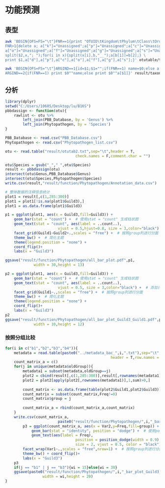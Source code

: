 # 功能预测
## 表型
```bash
awk 'BEGIN{OFS=FS="\t"}FNR==1{print "OTUID\tKingdom\tPhylum\tClass\tOrder\tFamily\tGenus\tSpecies"}
FNR>1{delete a; a["k"]="Unassigned";a["p"]="Unassigned";a["c"]="Unassigned";
a["o"]="Unassigned";a["f"]="Unassigned";a["g"]="Unassigned";a["s"]="Unassigned";\
split($2,x,"; ");for(i in x){split(x[i],b,"__");a[b[1]]=b[2];} \
print $1,a["d"],a["p"],a["c"],a["o"],a["f"],a["g"],a["s"];}' otutable/taxonomy.tsv >result/taxonomy.txt

awk 'BEGIN{OFS=FS="\t"}ARGIND==1{id=$1;$1="";if(FNR==1) name=$0;else a[id]=$0}
ARGIND==2{if(FNR==1) print $0""name;else print $0""a[$1]}' result/taxonomy.txt result/otutab.txt >result/otutab2.txt
```

## 分析
```r
library(dplyr)
setwd("C:/Users/10605/Desktop/lu/B16S")
pbbdassign <- function(otu){
	rawlist <- otu %>%
		left_join(PBB_Database, by = 'Genus') %>%
		left_join(Phytopathogen, by = 'Species')
}

PBB_Database <- read.csv("PBB_Database.csv")
Phytopathogen <- read.csv("Phytopathogen_list.csv")

otu <- read.table("result/otutab2.txt",sep="\t",header = T,
								check.names = F,comment.char = "")

otu$Species = gsub("_"," ",otu$Species)
result <- pbbdassign(otu)
intersect(otu$Genus,PBB_Database$Genus)
intersect(otu$Species,Phytopathogen$Species)
write.csv(result,"result/function/Phytopathogen/Annotation_data.csv")

# 整体数据的注释信息统计
plot1 = result[,c(1,285:300)]
plot1 = plot1[!is.na(plot1$Guild3),]
plot1 = as.data.frame(plot1$Guild3)

p1 = ggplot(plot1, aes(x = Guild3,fill=Guild3)) +
	geom_bar(stat = "count") +  # 使用stat = "count" 生成柱状图
	geom_text(stat = "count", aes(label = ..count..), 
						vjust = 0.5,hjust=0.8, size = 3,color="black") +  # 添加计数值作为标签
	facet_grid(Guild1~Guild2+.,scales = "free") +  # 按照group列进行分面
	theme_bw() +  # 简化主题
	theme(legend.position = "none") +
	coord_flip()+
	labs(x = "Guild3") 

ggsave("result/function/Phytopathogen/all_bar_plot.pdf",p1,
			 width = 30,height = 13)

p2 = ggplot(plot1, aes(x = Guild3,fill=Guild3)) +
	geom_bar(stat = "count") +  # 使用stat = "count" 生成柱状图
	geom_text(stat = "count", aes(label = ..count..), 
						vjust = 0.5, size = 3,color="black") +  # 添加计数值作为标签
	facet_grid(Guild1~.,scales = "free") +  # 按照group列进行分面
	theme_bw() +  # 简化主题
	theme(legend.position = "none") +
	coord_flip()+
	labs(x = "Guild3") 
p2
ggsave("result/function/Phytopathogen/all_bar_plot_Guild3_Guild1.pdf",p2,
			 width = 10,height = 12)
```

### 按照分组比较
```r
for(i in c("b1","b2","b3","b4")){
	metadata = read.table(paste0("../metadata_bac_",i,".txt"),sep="\t",
												header = T,row.names = 1)
	count_matrix_a = c()
	for(j in unique(metadata$oldGroup)){
		metadata1 = subset(metadata,oldGroup==j)
		plot2 = cbind(result[,c(1,285:300)],result[,rownames(metadata1)])
		plot2 = plot2[apply(plot2[,rownames(metadata1)],1,sum)>0,]
		
		count_matrix <- as.data.frame(table(plot2$Guild1,plot2$Guild3))
		count_matrix = subset(count_matrix,Freq!=0)
		count_matrix$group = j
		
		count_matrix_a = rbind(count_matrix_a,count_matrix)
	}
	write.csv(count_matrix_a,
						paste0("result/function/Phytopathogen/",i,"_bar_plot_Guild3_Guild1.csv"))
		p3 = ggplot(count_matrix_a, aes(x = Var2,y=Freq,fill=group)) +
			geom_bar(stat = "identity", position = "dodge") +  # 使用position_dodge设置柱子并排
			geom_text(aes(label = Freq), 
								position = position_dodge(width = 0.9),  # 确保文本与柱子对齐
								size = 2, vjust = 0.5, color = "black") +
		facet_wrap(Var1~.,scales = "free",nrow=1) +  # 按照group列进行分面
		theme_bw() + coord_flip()+
		labs(x = "Guild3") 
	p3
	if(j == "b1" | j == "b3"){wi = 15}else{wi = 30}
	ggsave(paste0("result/function/Phytopathogen/",i,"_bar_plot_Guild3_Guild1.pdf"),p3,
				 width = wi,height = 20)
}
```